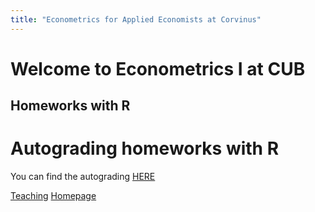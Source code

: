 ```yaml
---
title: "Econometrics for Applied Economists at Corvinus"
---
```


# Welcome to Econometrics I at CUB

## Homeworks with R

# Autograding homeworks with R

You can find the autograding [HERE](/teaching/autograde/grading_shiny.qmd)




[Teaching](./teaching.html) [Homepage](./index.html)